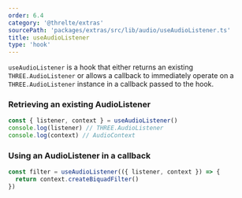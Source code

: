 ```yaml
---
order: 6.4
category: '@threlte/extras'
sourcePath: 'packages/extras/src/lib/audio/useAudioListener.ts'
title: useAudioListener
type: 'hook'
---
```


`useAudioListener` is a hook that either returns an existing `THREE.AudioListener` or allows
a callback to immediately operate on a `THREE.AudioListener` instance in a callback passed
to the hook.

### Retrieving an existing AudioListener

```ts
const { listener, context } = useAudioListener()
console.log(listener) // THREE.AudioListener
console.log(context) // AudioContext
```

### Using an AudioListener in a callback

```ts
const filter = useAudioListener(({ listener, context }) => {
  return context.createBiquadFilter()
})
```
